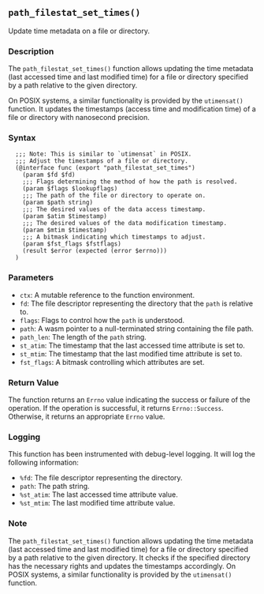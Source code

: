 ## `path_filestat_set_times()`

Update time metadata on a file or directory.

### Description

The `path_filestat_set_times()` function allows updating the time metadata (last accessed time and last modified time) for a file or directory specified by a path relative to the given directory.

On POSIX systems, a similar functionality is provided by the `utimensat()` function. It updates the timestamps (access time and modification time) of a file or directory with nanosecond precision.

### Syntax

```ebnf
  ;;; Note: This is similar to `utimensat` in POSIX.
  ;;; Adjust the timestamps of a file or directory.
  (@interface func (export "path_filestat_set_times")
    (param $fd $fd)
    ;;; Flags determining the method of how the path is resolved.
    (param $flags $lookupflags)
    ;;; The path of the file or directory to operate on.
    (param $path string)
    ;;; The desired values of the data access timestamp.
    (param $atim $timestamp)
    ;;; The desired values of the data modification timestamp.
    (param $mtim $timestamp)
    ;;; A bitmask indicating which timestamps to adjust.
    (param $fst_flags $fstflags)
    (result $error (expected (error $errno)))
  )
```
### Parameters

- `ctx`: A mutable reference to the function environment.
- `fd`: The file descriptor representing the directory that the `path` is relative to.
- `flags`: Flags to control how the `path` is understood.
- `path`: A wasm pointer to a null-terminated string containing the file path.
- `path_len`: The length of the `path` string.
- `st_atim`: The timestamp that the last accessed time attribute is set to.
- `st_mtim`: The timestamp that the last modified time attribute is set to.
- `fst_flags`: A bitmask controlling which attributes are set.

### Return Value

The function returns an `Errno` value indicating the success or failure of the operation. If the operation is successful, it returns `Errno::Success`. Otherwise, it returns an appropriate `Errno` value.

### Logging

This function has been instrumented with debug-level logging. It will log the following information:

- `%fd`: The file descriptor representing the directory.
- `path`: The path string.
- `%st_atim`: The last accessed time attribute value.
- `%st_mtim`: The last modified time attribute value.

### Note

The `path_filestat_set_times()` function allows updating the time metadata (last accessed time and last modified time) for a file or directory specified by a path relative to the given directory. It checks if the specified directory has the necessary rights and updates the timestamps accordingly. On POSIX systems, a similar functionality is provided by the `utimensat()` function.
